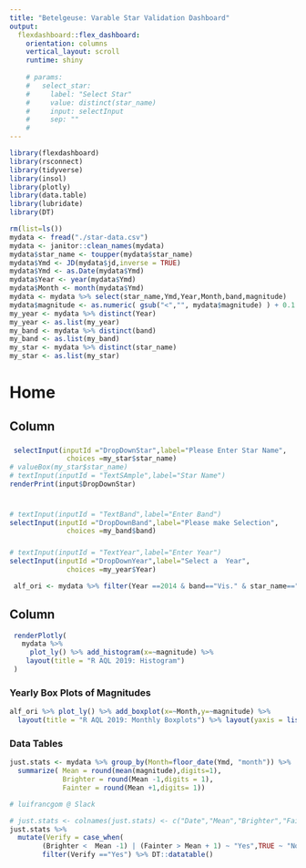 ---
title: "Betelgeuse: Varable Star Validation Dashboard"
output: 
  flexdashboard::flex_dashboard:
    orientation: columns
    vertical_layout: scroll
    runtime: shiny
    
    # params:
    #   select_star:
    #     label: "Select Star"
    #     value: distinct(star_name)
    #     input: selectInput
    #     sep: ""
    # 
---

```{r global, include=FALSE}
library(flexdashboard)
library(rsconnect)
library(tidyverse)
library(insol)
library(plotly)
library(data.table)
library(lubridate)
library(DT)

rm(list=ls())
mydata <- fread("./star-data.csv")
mydata <- janitor::clean_names(mydata)
mydata$star_name <- toupper(mydata$star_name)
mydata$Ymd <- JD(mydata$jd,inverse = TRUE)
mydata$Ymd <- as.Date(mydata$Ymd)
mydata$Year <- year(mydata$Ymd)
mydata$Month <- month(mydata$Ymd)
mydata <- mydata %>% select(star_name,Ymd,Year,Month,band,magnitude)
mydata$magnitude <- as.numeric( gsub("<","", mydata$magnitude) ) + 0.1
my_year <- mydata %>% distinct(Year)
my_year <- as.list(my_year)
my_band <- mydata %>% distinct(band)
my_band <- as.list(my_band)
my_star <- mydata %>% distinct(star_name)
my_star <- as.list(my_star)

```
# Home

## Column {.sidebar}


### 
```{r text-imput}

 selectInput(inputId ="DropDownStar",label="Please Enter Star Name",
              choices =my_star$star_name)
# valueBox(my_star$star_name)
# textInput(inputId = "TextSAmple",label="Star Name")
renderPrint(input$DropDownStar)
          
```

### 

```{r Imput Band}
# textInput(inputId = "TextBand",label="Enter Band")
selectInput(inputId ="DropDownBand",label="Please make Selection",
              choices =my_band$band)
```

### 
```{r}
# textInput(inputId = "TextYear",label="Enter Year")
selectInput(inputId ="DropDownYear",label="Select a  Year",
              choices =my_year$Year)
```
```{r}

 alf_ori <- mydata %>% filter(Year ==2014 & band=="Vis." & star_name=="R AQL") 
```


## Column {data-width=750}

```{r}

 renderPlotly(
   mydata %>% 
     plot_ly() %>% add_histogram(x=~magnitude) %>%
    layout(title = "R AQL 2019: Histogram")
 )

```

### Yearly Box Plots of Magnitudes

```{r}

alf_ori %>% plot_ly() %>% add_boxplot(x=~Month,y=~magnitude) %>%
  layout(title = "R AQL 2019: Monthly Boxplots") %>% layout(yaxis = list(autorange = "reversed"))

```


### Data Tables

```{r}
just.stats <- mydata %>% group_by(Month=floor_date(Ymd, "month")) %>%
  summarize( Mean = round(mean(magnitude),digits=1),
             Brighter = round(Mean -1,digits = 1),
             Fainter = round(Mean +1,digits= 1))

# luifrancgom @ Slack

# just.stats <- colnames(just.stats) <- c("Date","Mean","Brighter","Fainter")
just.stats %>%
  mutate(Verify = case_when(
        (Brighter <  Mean -1) | (Fainter > Mean + 1) ~ "Yes",TRUE ~ "No")) %>%
        filter(Verify =="Yes") %>% DT::datatable()

```



